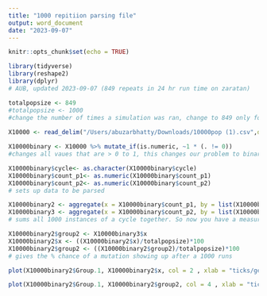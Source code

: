 ```yaml
---
title: "1000 repitiion parsing file"
output: word_document
date: "2023-09-07"
---
```


```r
knitr::opts_chunk$set(echo = TRUE)
```


```r
library(tidyverse)
library(reshape2) 
library(dplyr)
# AUB, updated 2023-09-07 (849 repeats in 24 hr run time on zaratan)

totalpopsize <- 849
#totalpopsize <- 1000
#change the number of times a simulation was ran, change to 849 only for 10,000 population size
  
X10000 <- read_delim("/Users/abuzarbhatty/Downloads/10000pop (1).csv",delim = "\t", escape_double = FALSE,  col_types = cols(cycle = col_character(),  count_p1 = col_number(), count_p2 = col_number()),  trim_ws = TRUE) #loads desired file from workstation and sets up file to be parsed, have to specify file path for file to load

X10000binary <- X10000 %>% mutate_if(is.numeric, ~1 * (. != 0))
#changes all vaues that are > 0 to 1, this changes our problem to binary. So either you have a mutation or you don't

X10000binary$cycle<- as.character(X10000binary$cycle)
X10000binary$count_p1<- as.numeric(X10000binary$count_p1)
X10000binary$count_p2<- as.numeric(X10000binary$count_p2)
# sets up data to be parsed

X10000binary2 <- aggregate(x = X10000binary$count_p1, by = list(X10000binary$cycle), FUN = sum)
X10000binary3 <- aggregate(x = X10000binary$count_p2, by = list(X10000binary$cycle), FUN = sum)
# sums all 1000 instances of a cycle together. So now you have a measure of how many times a mutation showed up at the specific generation out of a 1000 instances

X10000binary2$group2 <- X10000binary3$x
X10000binary2$x <- ((X10000binary2$x)/totalpopsize)*100
X10000binary2$group2 <- ((X10000binary2$group2)/totalpopsize)*100
# gives the % chance of a mutation showing up after a 1000 runs

plot(X10000binary2$Group.1, X10000binary2$x, col = 2 , xlab = "ticks/generations", ylab = "% chance of mutation showing up", type = "p", pch=1, cex=0.1) 

plot(X10000binary2$Group.1, X10000binary2$group2, col = 4 , xlab = "ticks/generations", ylab = "% chance of mutation showing up", type = "p", pch=1, cex=0.1) 



```